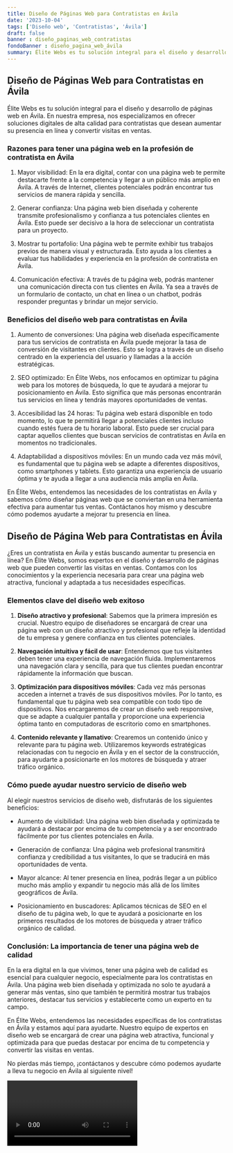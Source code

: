 ```yaml
---
title: Diseño de Páginas Web para Contratistas en Ávila
date: '2023-10-04'
tags: ['Diseño web', 'Contratistas', 'Ávila']
draft: false
banner : diseño_paginas_web_contratistas
fondoBanner : diseño_pagina_web_ávila
summary: Élite Webs es tu solución integral para el diseño y desarrollo de páginas web en Ávila. En nuestra empresa, nos especializamos en ofrecer soluciones digitales de alta calidad para contratistas que desean aumentar su presencia en línea y convertir visitas en ventas.
---
```


## Diseño de Páginas Web para Contratistas en Ávila

Élite Webs es tu solución integral para el diseño y desarrollo de páginas web en Ávila. En nuestra empresa, nos especializamos en ofrecer soluciones digitales de alta calidad para contratistas que desean aumentar su presencia en línea y convertir visitas en ventas.

### Razones para tener una página web en la profesión de contratista en Ávila

1. Mayor visibilidad: En la era digital, contar con una página web te permite destacarte frente a la competencia y llegar a un público más amplio en Ávila. A través de Internet, clientes potenciales podrán encontrar tus servicios de manera rápida y sencilla.

2. Generar confianza: Una página web bien diseñada y coherente transmite profesionalismo y confianza a tus potenciales clientes en Ávila. Esto puede ser decisivo a la hora de seleccionar un contratista para un proyecto.

3. Mostrar tu portafolio: Una página web te permite exhibir tus trabajos previos de manera visual y estructurada. Esto ayuda a los clientes a evaluar tus habilidades y experiencia en la profesión de contratista en Ávila.

4. Comunicación efectiva: A través de tu página web, podrás mantener una comunicación directa con tus clientes en Ávila. Ya sea a través de un formulario de contacto, un chat en línea o un chatbot, podrás responder preguntas y brindar un mejor servicio.

### Beneficios del diseño web para contratistas en Ávila

1. Aumento de conversiones: Una página web diseñada específicamente para tus servicios de contratista en Ávila puede mejorar la tasa de conversión de visitantes en clientes. Esto se logra a través de un diseño centrado en la experiencia del usuario y llamadas a la acción estratégicas.

2. SEO optimizado: En Élite Webs, nos enfocamos en optimizar tu página web para los motores de búsqueda, lo que te ayudará a mejorar tu posicionamiento en Ávila. Esto significa que más personas encontrarán tus servicios en línea y tendrás mayores oportunidades de ventas.

3. Accesibilidad las 24 horas: Tu página web estará disponible en todo momento, lo que te permitirá llegar a potenciales clientes incluso cuando estés fuera de tu horario laboral. Esto puede ser crucial para captar aquellos clientes que buscan servicios de contratistas en Ávila en momentos no tradicionales.

4. Adaptabilidad a dispositivos móviles: En un mundo cada vez más móvil, es fundamental que tu página web se adapte a diferentes dispositivos, como smartphones y tablets. Esto garantiza una experiencia de usuario óptima y te ayuda a llegar a una audiencia más amplia en Ávila.

En Élite Webs, entendemos las necesidades de los contratistas en Ávila y sabemos cómo diseñar páginas web que se conviertan en una herramienta efectiva para aumentar tus ventas. Contáctanos hoy mismo y descubre cómo podemos ayudarte a mejorar tu presencia en línea.

<GifSeo />

<Cta />

## Diseño de Página Web para Contratistas en Ávila

¿Eres un contratista en Ávila y estás buscando aumentar tu presencia en línea? En Élite Webs, somos expertos en el diseño y desarrollo de páginas web que pueden convertir las visitas en ventas. Contamos con los conocimientos y la experiencia necesaria para crear una página web atractiva, funcional y adaptada a tus necesidades específicas.

### Elementos clave del diseño web exitoso

1. **Diseño atractivo y profesional**: Sabemos que la primera impresión es crucial. Nuestro equipo de diseñadores se encargará de crear una página web con un diseño atractivo y profesional que refleje la identidad de tu empresa y genere confianza en tus clientes potenciales.

2. **Navegación intuitiva y fácil de usar**: Entendemos que tus visitantes deben tener una experiencia de navegación fluida. Implementaremos una navegación clara y sencilla, para que tus clientes puedan encontrar rápidamente la información que buscan.

3. **Optimización para dispositivos móviles**: Cada vez más personas acceden a internet a través de sus dispositivos móviles. Por lo tanto, es fundamental que tu página web sea compatible con todo tipo de dispositivos. Nos encargaremos de crear un diseño web responsive, que se adapte a cualquier pantalla y proporcione una experiencia óptima tanto en computadoras de escritorio como en smartphones.

4. **Contenido relevante y llamativo**: Crearemos un contenido único y relevante para tu página web. Utilizaremos keywords estratégicas relacionadas con tu negocio en Ávila y en el sector de la construcción, para ayudarte a posicionarte en los motores de búsqueda y atraer tráfico orgánico.

### Cómo puede ayudar nuestro servicio de diseño web

Al elegir nuestros servicios de diseño web, disfrutarás de los siguientes beneficios:

- Aumento de visibilidad: Una página web bien diseñada y optimizada te ayudará a destacar por encima de tu competencia y a ser encontrado fácilmente por tus clientes potenciales en Ávila.

- Generación de confianza: Una página web profesional transmitirá confianza y credibilidad a tus visitantes, lo que se traducirá en más oportunidades de venta.

- Mayor alcance: Al tener presencia en línea, podrás llegar a un público mucho más amplio y expandir tu negocio más allá de los límites geográficos de Ávila.

- Posicionamiento en buscadores: Aplicamos técnicas de SEO en el diseño de tu página web, lo que te ayudará a posicionarte en los primeros resultados de los motores de búsqueda y atraer tráfico orgánico de calidad.

### Conclusión: La importancia de tener una página web de calidad

En la era digital en la que vivimos, tener una página web de calidad es esencial para cualquier negocio, especialmente para los contratistas en Ávila. Una página web bien diseñada y optimizada no solo te ayudará a generar más ventas, sino que también te permitirá mostrar tus trabajos anteriores, destacar tus servicios y establecerte como un experto en tu campo.

En Élite Webs, entendemos las necesidades específicas de los contratistas en Ávila y estamos aquí para ayudarte. Nuestro equipo de expertos en diseño web se encargará de crear una página web atractiva, funcional y optimizada para que puedas destacar por encima de tu competencia y convertir las visitas en ventas.

No pierdas más tiempo, ¡contáctanos y descubre cómo podemos ayudarte a lleva tu negocio en Ávila al siguiente nivel!

<Video />

<CtaBot job='Contratistas' city='Ávila'/>

<Gmaps query='Ávila+españa+maps' />